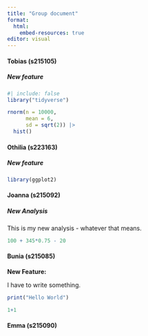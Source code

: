 ```yaml
---
title: "Group document"
format: 
  html: 
    embed-resources: true
editor: visual
---
```


#### Tobias (s215105)

##### New feature

```r
#| include: false
library("tidyverse")
```

```r
rnorm(n = 10000,
      mean = 6,
      sd = sqrt(2)) |>
  hist()
```

#### Othilia (s223163)

##### New feature

```r

library(ggplot2)
```

#### Joanna (s215092)

##### New Analysis

This is my new analysis - whatever that means.

```r
100 + 345*0.75 - 20
```

#### Bunia (s215085)

**New Feature:**

I have to write something.

```r
print("Hello World")

1+1
```

#### Emma (s215090)
